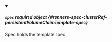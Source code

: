 


<details className="config-field" data-expandable="true" open>
<summary>

##### `spec` <span className="config-field-required" data-required="false">required</span> <span className="config-field-type">object</span> <span className="config-field-default"></span> <span className="config-field-enum"></span> {#runners-spec-clusterRef-persistentVolumeClaimTemplate-spec}

Spec holds the template spec

</summary>

<PartialSpecreference />


</details>
